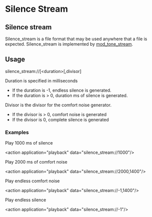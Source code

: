 
# Silence Stream 

 

## Silence stream

Silence\_stream is a file format that may be used anywhere that a file is expected. Silence\_stream is implemented by [mod\_tone\_stream](./Tone-stream/Tone_stream_6586599.mdx#about).

## Usage

silence_stream://[\<duration>[,divisor]

Duration is specified in milliseconds

* If the duration is -1, endless silence is generated.
* If the duration is > 0, duration ms of silence is generated.

Divisor is the divisor for the comfort noise generator.

* If the divisor is > 0, comfort noise is generated
* If the divisor is 0, complete silence is generated

### Examples

Play 1000 ms of silence

\<action application="playback" data="silence_stream://1000"/>

Play 2000 ms of comfort noise

\<action application="playback" data="silence_stream://2000,1400"/>

Play endless comfort noise

\<action application="playback" data="silence_stream://-1,1400"/>

Play endless silence

\<action application="playback" data="silence_stream://-1"/>


